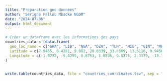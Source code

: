 ---
title: "Preparation geo donnees"
author: "Serigne Fallou Mbacke NGOM"
date: "2024-07-06"
output: html_document
---

```{r}
# Créer un dataframe avec les informations des pays
countries_data <- data.frame(
  geo_loc_name = c("GHA", "LIB", "NGA", "DZA", "TUN", "NIG", "GIN", "MRT", "MDG", "FRA", "NER", "SEN", "IND", "DEU", "ITA"),
  Latitude = c(7.9465, 6.4281, 9.082, 28.0339, 33.8869, 13.5116, 9.9456, 21.0079, -18.7669, 46.6034, 17.6078, 14.4974, 20.5937, 51.1657, 41.8719),
  Longitude = c(-1.0232, -9.4295, 8.6753, 1.6596, 9.5375, 2.1139, -13.7005, -10.9408, 46.8691, 1.8883, 8.0817, -14.4524, 78.9629, 10.4515, 12.5674)
)


write.table(countries_data, file = "countries_coordinates.tsv", sep = "\t", row.names = FALSE, quote = FALSE, col.names = FALSE)
```


